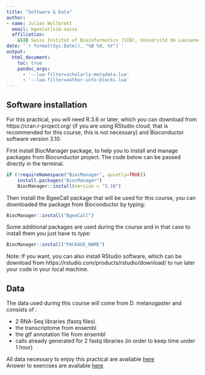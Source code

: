 ```yaml
---
title: "Software & Data"
author: 
- name: Julien Wollbrett
  email: bgee[at]sib.swiss
  affiliation:
    &SIB Swiss Institut of Bioinformatics (SIB), Université de Lausanne 
date: '`r format(Sys.Date(), "%B %d, %Y")`'
output:
  html_document:
    toc: true
    pandoc_args:
      - '--lua-filter=scholarly-metadata.lua'
      - '--lua-filter=author-info-blocks.lua'
---
```


## Software installation

For this practical, you will need R.3.6 or later, which you can download from https://cran.r-project.org/ (if you are using RStudio cloud, that is recommended for this course, this is not necessary) and Bioconductor software version 3.10.

First install BiocManager package, to help you to install and manage packages from Bioconductor project. The code below can be passed directly in the terminal.

```r
if (!requireNamespace("BiocManager", quietly=TRUE))
    install.packages("BiocManager")
    BiocManager::install(version = "3.10")
```

Then install the BgeeCall package that will be used for this course, you can downloaded the package from Bioconductor by typing:

```r
BiocManager::install("BgeeCall")
```

Some additional packages are used during the course and in that case to install them you just have to type: 

```r
BiocManager::install("PACKAGE_NAME")
```

Note: If you want, you can also install RStudio software, which can be download from https://rstudio.com/products/rstudio/download/ to run later your code in your local machine.


## Data

The data used during this course will come from D. melanogaster and consists of :

* 2 RNA-Seq libraries (fastq files)
* the transcriptome from ensembl 
* the gtf annotation file from ensembl
* calls already generated for 2 fastq libraries (in order to keep time under 1 hour)

All data necessary to enjoy this practical are available [here](ftp://ftp.bgee.org/course/BgeeCall_R_project.tar.gz)  
Answer to exercises are available [here](https://jwollbrett.github.io/BgeeCall_practical/solutions.html)
 
  
